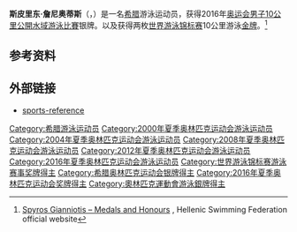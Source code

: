 {{Infobox swimmer
| name           = Spyridon Gianniotis
| image          = <!-- Only free-content images are allowed for depicting living people -- see [[WP:NONFREE|WP:NONFREE]]. -->
| image_size     = <!-- Only for images narrower than 220 pixels -->
| alt            = 
| caption        = 
| fullname       = Spyridon Gianniotis
| nicknames      = Spyros
| national_team  = {{GRE}}
| strokes        = [[自由泳|自由泳]]
| club           = [[Olympiacos_CFP|Olympiacos]]
| collegeteam    = 
| birth_date     = {{Birth date and age|1980|2|19|df=y}}
| birth_place    = 英格兰[[利物浦|利物浦]]
| death_date     = 
| death_place    = 
| height         = {{convert|1.85|m|ftin|abbr=on}}
| weight         = {{convert|72|kg|lb|abbr=on}}
| medaltemplates =
{{Medal|Sport|男子[[游泳|游泳]]}}
{{MedalCountry | {{GRE}}}}
{{MedalCount
|[[奥运会|奥运会]]|0|1|0
|[[世界游泳锦标赛|世界游泳锦标赛]]|2|3|2
|[[FINA_10_km_Marathon_Swimming_World_Cup|World Cup]]|1|0|1
|[[LEN_European_Aquatics_Championships|European Championships]]|2|1|2
|[[地中海运动会|地中海运动会]]|1|2|1
|'''Total'''|'''6'''|'''7'''|'''6'''
}}
{{Medal|Competition|[[奥运会|奥运会]]}}
{{Medal|Silver|[[2016年奥运会|2016 里约]]|[[2016年夏季奧林匹克運動會男子10公里公開水域游泳比賽|10 km open water]]}}
{{Medal|Competition|[[世界游泳锦标赛|世界游泳锦标赛]]}}
{{Medal|Gold|[[2011年世界游泳锦标赛|2011 上海]]|[[Open_water_swimming_at_the_2011_World_Aquatics_Championships_–_Men's_10_km|10 km]]}}
{{Medal|Gold|[[2013年世界游泳锦标赛|2013 巴塞罗那]]|[[Open_water_swimming_at_the_2013_World_Aquatics_Championships_–_Men's_10_km|10 km]]}}
{{Medal|Silver|[[2009年世界游泳锦标赛|2009 罗马]]|[[Open_water_swimming_at_the_2009_World_Aquatics_Championships_–_Men's_5_km|5 km]]}}
{{Medal|Silver|[[2011年世界游泳锦标赛|2011 上海]]|[[Open_water_swimming_at_the_2011_World_Aquatics_Championships_–_Men's_5_km|5 km]]}}
{{Medal|Silver|[[2013年世界游泳锦标赛|2013 巴塞罗那]]|[[Open_water_swimming_at_the_2013_World_Aquatics_Championships_–_Team|Team 5 km]]}}
{{Medal|Bronze|[[2007年世界游泳锦标赛|2007 墨尔本]]|[[Open_water_swimming_at_the_2009_World_Aquatics_Championships_–_Men's_5_km|5 km]]}}
{{Medal|Bronze|[[2015年世界游泳锦标赛|2015 喀山]]|[[Open_water_swimming_at_the_2015_World_Aquatics_Championships_–_Men's_10_km|10 km]]}}
{{Medal|Competition|[[FINA_10_km_Marathon_Swimming_World_Cup|World Cup]]}}
{{Medal|Gold|{{link-fr|2012 World Cup|Coupe du monde de marathon FINA de nage en eau libre 2012}}|{{link-fr|10 km|Coupe du monde de marathon FINA de nage en eau libre 2012}}}}
{{Medal|Bronze|{{link-fr|2011 World Cup|Coupe du monde de marathon FINA de nage en eau libre 2011}}|{{link-fr|10 km|Coupe du monde de marathon FINA de nage en eau libre 2011}}}}
{{Medal|Competition|[[欧洲游泳锦标赛|欧洲游泳锦标赛]]}}
{{Medal|Gold|{{link-it|2008 Dubrovnik|Campionati europei di nuoto di fondo 2008}}|{{link-it|5 km|Campionati europei di nuoto di fondo 2008#Risultati}}}}
{{Medal|Gold|[[2010_European_Aquatics_Championships|2010 Budapest]]|[[2010_European_Aquatics_Championships#Mixed_events|Team 5 km]]}}
{{Medal|Silver|[[2014_European_Aquatics_Championships|2014 Berlin]]|[[Open_water_swimming_at_the_2014_European_Aquatics_Championships_–_Team_event|Team event]]}}
{{Medal|Bronze|[[2002_European_Aquatics_Championships|2002 Berlin]]|4×200 m freestyle}}
{{Medal|Bronze|[[2010_European_Aquatics_Championships|2010 Budapest]]|5 km}}
{{Medal|Competition|[[地中海运动会|地中海运动会]]}}
{{Medal|Gold|[[2001年地中海运动会|2001 Tunis]]|[[Swimming_at_the_2001_Mediterranean_Games|1500 m freestyle]]}}
{{Medal|Silver|[[2005年地中海运动会|2005 Almería]]|[[Swimming_at_the_2005_Mediterranean_Games|400 m freestyle]]}}
{{Medal|Silver|[[2005年地中海运动会|2005 Almería]]|[[Swimming_at_the_2005_Mediterranean_Games|1500 m freestyle]]}}
{{Medal|Bronze|[[2005年地中海运动会|2005 Almería]]|[[Swimming_at_the_2005_Mediterranean_Games|800 m freestyle]]}}
}}
'''斯皮里东·詹尼奥蒂斯'''（{{Lang-el|Σπυρίδων "Σπύρος" Γιαννιώτης}}，{{bd|1980年|2月19日||}}）是一名[[希腊|希腊]]游泳运动员，获得2016年[[2016年夏季奧林匹克運動會男子10公里公開水域游泳比賽|奥运会男子10公里公開水域游泳比賽]]银牌。以及获得两枚[[世界游泳锦标赛|世界游泳锦标赛]]10公里游泳[[金牌|金牌]]。<ref>[http://koe.org.gr/article/rixnei-ta-teixi-tis-i-ellada-gia-ton-spuro-giannioti Spyros Gianniotis – Medals and Honours] {{Wayback|url=http://koe.org.gr/article/rixnei-ta-teixi-tis-i-ellada-gia-ton-spuro-giannioti |date=20160820155907 }}, Hellenic Swimming Federation official website</ref>

==参考资料==
{{reflist}}

==外部链接==
* [https://web.archive.org/web/20091013105248/http://www.sports-reference.com/olympics/athletes/gi/spyros-gianniotis-1.html sports-reference]

{{DEFAULTSORT:Gianniotis, Spyridon}}
[[Category:希腊游泳运动员|Category:希腊游泳运动员]]
[[Category:2000年夏季奥林匹克运动会游泳运动员|Category:2000年夏季奥林匹克运动会游泳运动员]]
[[Category:2004年夏季奥林匹克运动会游泳运动员|Category:2004年夏季奥林匹克运动会游泳运动员]]
[[Category:2008年夏季奥林匹克运动会游泳运动员|Category:2008年夏季奥林匹克运动会游泳运动员]]
[[Category:2012年夏季奥林匹克运动会游泳运动员|Category:2012年夏季奥林匹克运动会游泳运动员]]
[[Category:2016年夏季奥林匹克运动会游泳运动员|Category:2016年夏季奥林匹克运动会游泳运动员]]
[[Category:世界游泳锦标赛游泳赛事奖牌得主|Category:世界游泳锦标赛游泳赛事奖牌得主]]
[[Category:希腊奥林匹克运动会银牌得主|Category:希腊奥林匹克运动会银牌得主]]
[[Category:2016年夏季奥林匹克运动会奖牌得主|Category:2016年夏季奥林匹克运动会奖牌得主]]
[[Category:奧林匹克運動會游泳銀牌得主|Category:奧林匹克運動會游泳銀牌得主]]